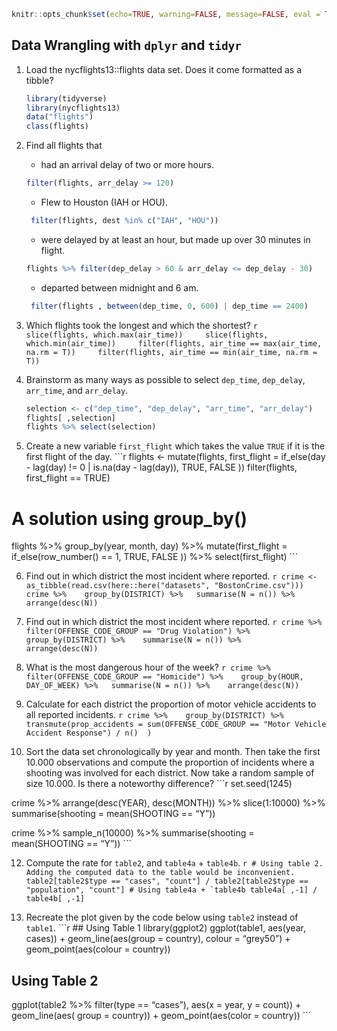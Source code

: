 ```r
knitr::opts_chunk$set(echo=TRUE, warning=FALSE, message=FALSE, eval = TRUE)


```

## Data Wrangling with `dplyr` and `tidyr`

1. Load the nycflights13::flights data set. Does it come formatted as a tibble?

    ```r
library(tidyverse)
library(nycflights13)
data("flights")
class(flights)
    ```

2. Find all flights that
    - had an arrival delay of two or more hours.
    ```r
    filter(flights, arr_delay >= 120)
    ```
        
   -  Flew to Houston (IAH or HOU).
    ```r
     filter(flights, dest %in% c("IAH", "HOU"))
    ```
   - were delayed by at least an hour, but made up over 30 minutes in flight.
    ```r
    flights %>% filter(dep_delay > 60 & arr_delay <= dep_delay - 30)
    ```
   - departed between midnight and 6 am.
    ```r
     filter(flights , between(dep_time, 0, 600) | dep_time == 2400)
    ```
   
3. Which flights took the longest and which the shortest? 
    ```r
    slice(flights, which.max(air_time))
    slice(flights, which.min(air_time))
    filter(flights, air_time == max(air_time, na.rm = T))
    filter(flights, air_time == min(air_time, na.rm = T))
    ```

4. Brainstorm as many ways as possible to select `dep_time`, `dep_delay`, `arr_time`, and `arr_delay`.

    ```r
selection <- c("dep_time", "dep_delay", "arr_time", "arr_delay")
flights[ ,selection]
flights %>% select(selection)
    ```

5. Create a new variable `first_flight` which takes the value `TRUE` if it is the first flight of the day.
    ```r
flights <-  mutate(flights, first_flight = if_else(day - lag(day) != 0 | is.na(day - lag(day)), TRUE, FALSE )) 
filter(flights, first_flight == TRUE)

# A solution using group_by()
flights %>%
  group_by(year, month, day) %>%
  mutate(first_flight = if_else(row_number() == 1, TRUE, FALSE )) %>%
  select(first_flight)
    ```

6. Find out in which district the most incident where reported.
    ```r
crime <- as_tibble(read.csv(here::here("datasets", "BostonCrime.csv")))
crime %>% 
  group_by(DISTRICT) %>%
  summarise(N = n()) %>% 
  arrange(desc(N))
    ```

7. Find out in which district the most incident where reported.
    ```r
crime %>% 
  filter(OFFENSE_CODE_GROUP == "Drug Violation") %>% 
  group_by(DISTRICT) %>% 
  summarise(N = n()) %>% 
  arrange(desc(N)) 
    ```

8. What is the most dangerous hour of the week?
    ```r
crime %>% 
  filter(OFFENSE_CODE_GROUP == "Homicide") %>% 
  group_by(HOUR, DAY_OF_WEEK) %>%
  summarise(N = n()) %>% 
  arrange(desc(N))
    ```

10. Calculate for each district the proportion of motor vehicle accidents to all reported incidents.
    ```r
crime %>% 
  group_by(DISTRICT) %>%  
  transmute(prop_accidents = sum(OFFENSE_CODE_GROUP == "Motor Vehicle Accident Response") / n()  )
    ```

11. Sort the data set chronologically by year and month. Then take the first 10.000 observations and compute the proportion of incidents where a shooting was involved for each district. Now take a random sample of size 10.000. Is there a noteworthy difference?
    ```r
set.seed(1245)

crime %>% 
  arrange(desc(YEAR), desc(MONTH)) %>%
  slice(1:10000) %>% 
  summarise(shooting = mean(SHOOTING == "Y"))

crime %>% 
  sample_n(10000) %>% 
  summarise(shooting = mean(SHOOTING == "Y"))
    ```

12. Compute the rate for `table2`, and `table4a` + `table4b`.
    ```r
# Using table 2. Adding the computed data to the table would be inconvenient.
table2[table2$type == "cases", "count"] / table2[table2$type == "population", "count"]
# Using table4a + `table4b
table4a[ ,-1] / table4b[ ,-1]
    ```


13. Recreate the plot given by the code below using `table2` instead of `table1`.
    ```r
## Using Table 1
library(ggplot2)
ggplot(table1, aes(year, cases)) + 
  geom_line(aes(group = country), colour = "grey50") + 
  geom_point(aes(colour = country))

## Using Table 2
ggplot(table2 %>% filter(type == "cases"), aes(x = year, y = count)) +
    geom_line(aes( group = country)) +
    geom_point(aes(color = country))
    ```










   
   
        